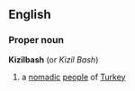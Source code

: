 ==English==
===Proper noun===
{{wikipediapar|Kizil Bash}}
'''Kizilbash'''  (or ''Kizil Bash'')
# a [[nomadic]] [[people]] of [[Turkey]]